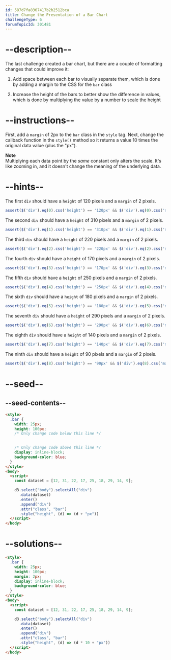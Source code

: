 ```yaml
---
id: 587d7fa8367417b2b2512bca
title: Change the Presentation of a Bar Chart
challengeType: 6
forumTopicId: 301481
---
```


# --description--

The last challenge created a bar chart, but there are a couple of formatting changes that could improve it:

1) Add space between each bar to visually separate them, which is done by adding a margin to the CSS for the `bar` class

2) Increase the height of the bars to better show the difference in values, which is done by multiplying the value by a number to scale the height

# --instructions--

First, add a `margin` of 2px to the `bar` class in the `style` tag. Next, change the callback function in the `style()` method so it returns a value 10 times the original data value (plus the "px").

**Note**  
Multiplying each data point by the *same* constant only alters the scale. It's like zooming in, and it doesn't change the meaning of the underlying data.

# --hints--

The first `div` should have a `height` of 120 pixels and a `margin` of 2 pixels.

```js
assert($('div').eq(0).css('height') == '120px' && $('div').eq(0).css('margin-right') == '2px');
```

The second `div` should have a `height` of 310 pixels and a `margin` of 2 pixels.

```js
assert($('div').eq(1).css('height') == '310px' && $('div').eq(1).css('margin-right') == '2px');
```

The third `div` should have a `height` of 220 pixels and a `margin` of 2 pixels.

```js
assert($('div').eq(2).css('height') == '220px' && $('div').eq(2).css('margin-right') == '2px');
```

The fourth `div` should have a `height` of 170 pixels and a `margin` of 2 pixels.

```js
assert($('div').eq(3).css('height') == '170px' && $('div').eq(3).css('margin-right') == '2px');
```

The fifth `div` should have a `height` of 250 pixels and a `margin` of 2 pixels.

```js
assert($('div').eq(4).css('height') == '250px' && $('div').eq(4).css('margin-right') == '2px');
```

The sixth `div` should have a `height` of 180 pixels and a `margin` of 2 pixels.

```js
assert($('div').eq(5).css('height') == '180px' && $('div').eq(5).css('margin-right') == '2px');
```

The seventh `div` should have a `height` of 290 pixels and a `margin` of 2 pixels.

```js
assert($('div').eq(6).css('height') == '290px' && $('div').eq(6).css('margin-right') == '2px');
```

The eighth `div` should have a `height` of 140 pixels and a `margin` of 2 pixels.

```js
assert($('div').eq(7).css('height') == '140px' && $('div').eq(7).css('margin-right') == '2px');
```

The ninth `div` should have a `height` of 90 pixels and a `margin` of 2 pixels.

```js
assert($('div').eq(8).css('height') == '90px' && $('div').eq(8).css('margin-right') == '2px');
```

# --seed--

## --seed-contents--

```html
<style>
  .bar {
    width: 25px;
    height: 100px;
    /* Only change code below this line */

    
    /* Only change code above this line */
    display: inline-block;
    background-color: blue;
  }
</style>
<body>
  <script>
    const dataset = [12, 31, 22, 17, 25, 18, 29, 14, 9];

    d3.select("body").selectAll("div")
      .data(dataset)
      .enter()
      .append("div")
      .attr("class", "bar")
      .style("height", (d) => (d + "px"))
  </script>
</body>
```

# --solutions--

```html
<style>
  .bar {
    width: 25px;
    height: 100px;
    margin: 2px;
    display: inline-block;
    background-color: blue;
  }
</style>
<body>
  <script>
    const dataset = [12, 31, 22, 17, 25, 18, 29, 14, 9];

    d3.select("body").selectAll("div")
      .data(dataset)
      .enter()
      .append("div")
      .attr("class", "bar")
      .style("height", (d) => (d * 10 + "px"))
  </script>
</body>
```
